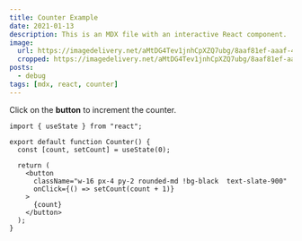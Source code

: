 ```yaml
---
title: Counter Example
date: 2021-01-13
description: This is an MDX file with an interactive React component.
image:
  url: https://imagedelivery.net/aMtDG4Tev1jnhCpXZQ7ubg/8aaf81ef-aaaf-49c2-fba5-8e1922647f00/public
  cropped: https://imagedelivery.net/aMtDG4Tev1jnhCpXZQ7ubg/8aaf81ef-aaaf-49c2-fba5-8e1922647f00/cropped
posts:
  - debug
tags: [mdx, react, counter]
---
```



Click on the **button** to increment the counter.

<Counter />

```tsx
import { useState } from "react";

export default function Counter() {
  const [count, setCount] = useState(0);

  return (
    <button
      className="w-16 px-4 py-2 rounded-md !bg-black  text-slate-900"
      onClick={() => setCount(count + 1)}
    >
      {count}
    </button>
  );
}
```
